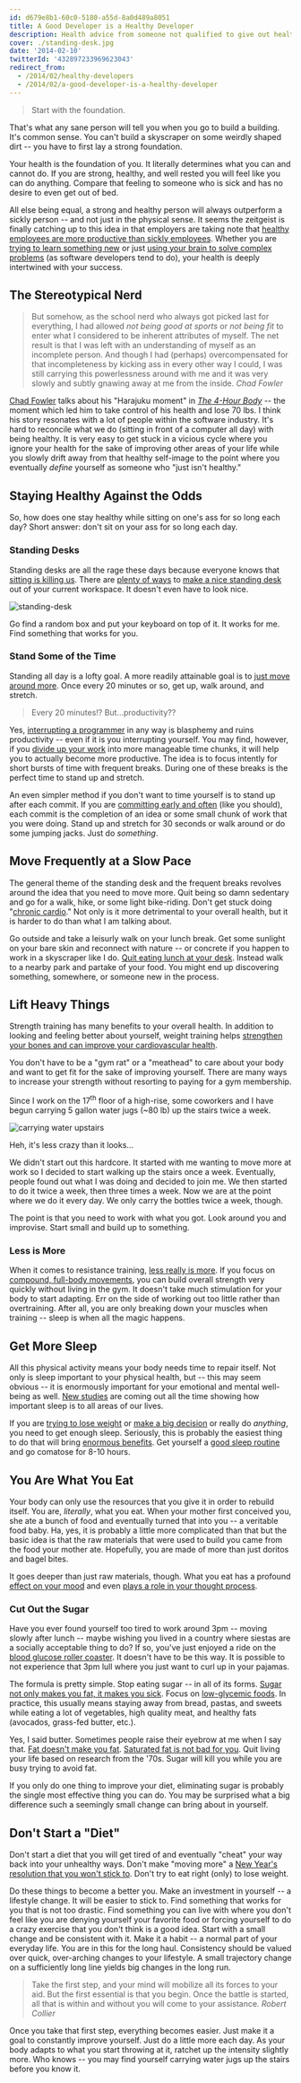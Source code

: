 ```yaml
---
id: d679e8b1-60c0-5180-a55d-8a0d489a8051
title: A Good Developer is a Healthy Developer
description: Health advice from someone not qualified to give out health advice.
cover: ./standing-desk.jpg
date: '2014-02-10'
twitterId: '432897233969623043'
redirect_from:
  - /2014/02/healthy-developers
  - /2014/02/a-good-developer-is-a-healthy-developer
---
```



> Start with the foundation.

That's what any sane person will tell you when you go to build a building. It's common sense. You can't build a skyscraper on some weirdly shaped dirt -- you have to first lay a strong foundation.

Your health is the foundation of you. It literally determines what you can and cannot do. If you are strong, healthy, and well rested you will feel like you can do anything. Compare that feeling to someone who is sick and has no desire to even get out of bed.

All else being equal, a strong and healthy person will always outperform a sickly person -- and not just in the physical sense. It seems the zeitgeist is finally catching up to this idea in that employers are taking note that [healthy employees are more productive than sickly employees](http://www.cbsnews.com/news/are-healthier-employees-more-productive/). Whether you are [trying to learn something new](http://www.equitycampaign.org/i/a/document/12557_equitymattersvol6_web03082010.pdf) or just [using your brain to solve complex problems](http://dericbownds.net/uploaded_images/exercise_hillman.pdf) (as software developers tend to do), your health is deeply intertwined with your success.

## The Stereotypical Nerd

> But somehow, as the school nerd who always got picked last for everything, I had allowed _not being good at sports_ or _not being fit_ to enter what I considered to be inherent attributes of myself. The net result is that I was left with an understanding of myself as an incomplete person. And though I had (perhaps) overcompensated for that incompleteness by kicking ass in every other way I could, I was still carrying this powerlessness around with me and it was very slowly and subtly gnawing away at me from the inside.
> <cite>Chad Fowler</cite>

[Chad Fowler](http://chadfowler.com/) talks about his "Harajuku moment" in [_The 4-Hour Body_](http://fourhourbody.com/) -- the moment which led him to take control of his health and lose 70 lbs. I think his story resonates with a lot of people within the software industry. It's hard to reconcile what we do (sitting in front of a computer all day) with being healthy. It is very easy to get stuck in a vicious cycle where you ignore your health for the sake of improving other areas of your life while you slowly drift away from that healthy self-image to the point where you eventually _define_ yourself as someone who "just isn't healthy."

## Staying Healthy Against the Odds

So, how does one stay healthy while sitting on one's ass for so long each day? Short answer: don't sit on your ass for so long each day.

### Standing Desks

Standing desks are all the rage these days because everyone knows that [sitting is killing us](http://www.lifehack.org/articles/lifestyle/why-sitting-is-killing-you.html). There are [plenty of ways](http://kellianderson.com/blog/desk.html) to [make a nice standing desk](http://lifehacker.com/5929765/make-yourself-a-standing-desk-this-weekend) out of your current workspace. It doesn't even have to look nice.

![standing-desk](./standing-desk.jpg)

Go find a random box and put your keyboard on top of it. It works for me. Find something that works for you.

### Stand Some of the Time

Standing all day is a lofty goal. A more readily attainable goal is to [just move around more](http://lifehacker.com/5840754/forget-the-standing-desk-you-just-need-to-move-regularly). Once every 20 minutes or so, get up, walk around, and stretch.

> Every 20 minutes!? But...productivity??

Yes, [interrupting a programmer](http://heeris.id.au/2013/this-is-why-you-shouldnt-interrupt-a-programmer) in any way is blasphemy and ruins productivity -- even if it is you interrupting yourself. You may find, however, if you [divide up your work](http://lifehacker.com/5638746/use-a-timer-as-a-productivity-booster-and-sanity-minder) into more manageable time chunks, it will help you to actually become more productive. The idea is to focus intently for short bursts of time with frequent breaks. During one of these breaks is the perfect time to stand up and stretch.

An even simpler method if you don't want to time yourself is to stand up after each commit. If you are [committing early and often](http://www.codinghorror.com/blog/2008/08/check-in-early-check-in-often.html) (like you should), each commit is the completion of an idea or some small chunk of work that you were doing. Stand up and stretch for 30 seconds or walk around or do some jumping jacks. Just do _something_.

## Move Frequently at a Slow Pace

The general theme of the standing desk and the frequent breaks revolves around the idea that you need to move more. Quit being so damn sedentary and go for a walk, hike, or some light bike-riding. Don't get stuck doing "[chronic cardio](http://coachcanadan.wordpress.com/2012/10/21/how-chronic-cardio-can-make-you-gain-weight/)." Not only is it more detrimental to your overall health, but it is harder to do than what I am talking about.

Go outside and take a leisurly walk on your lunch break. Get some sunlight on your bare skin and reconnect with nature -- or concrete if you happen to work in a skyscraper like I do. [Quit eating lunch at your desk](http://randomdrake.com/2014/01/09/never-going-back-a-week-of-not-eating-lunch-at-my-desk/). Instead walk to a nearby park and partake of your food. You might end up discovering something, somewhere, or someone new in the process.

## Lift Heavy Things

Strength training has many benefits to your overall health. In addition to looking and feeling better about yourself, weight training helps [strengthen your bones and can improve your cardiovascular health](http://www.sparkpeople.com/resource/fitness_articles.asp?id=1612).

You don't have to be a "gym rat" or a "meathead" to care about your body and want to get fit for the sake of improving yourself. There are many ways to increase your strength without resorting to paying for a gym membership.

Since I work on the 17<sup>th</sup> floor of a high-rise, some coworkers and I have begun carrying 5 gallon water jugs (~80 lb) up the stairs twice a week.

![carrying water upstairs](./stairs.jpg)

Heh, it's less crazy than it looks...

We didn't start out this hardcore. It started with me wanting to move more at work so I decided to start walking up the stairs once a week. Eventually, people found out what I was doing and decided to join me. We then started to do it twice a week, then three times a week. Now we are at the point where we do it every day. We only carry the bottles twice a week, though.

The point is that you need to work with what you got. Look around you and improvise. Start small and build up to something.

### Less is More

When it comes to resistance training, [less really is more](http://www.muscleandstrength.com/articles/buiding-muscle-why-less-is-more.html). If you focus on [compound, full-body movements](https://www.verywell.com/which-is-better-compound-or-isolation-exercises-3120718), you can build overall strength very quickly without living in the gym. It doesn't take much stimulation for your body to start adapting. Err on the side of working out too little rather than overtraining. After all, you are only breaking down your muscles when training -- sleep is when all the magic happens.

## Get More Sleep

All this physical activity means your body needs time to repair itself. Not only is sleep important to your physical health, but -- this may seem obvious -- it is enormously important for your emotional and mental well-being as well. [New studies](http://www.nih.gov/researchmatters/october2013/10282013clear.htm) are coming out all the time showing how important sleep is to all areas of our lives.

If you are [trying to lose weight](http://www.webmd.com/diet/features/lose-weight-while-sleeping) or [make a big decision](http://edition.cnn.com/2012/08/27/business/unconscious-mind-sleep-decision/) or really do _anything_, you need to get enough sleep. Seriously, this is probably the easiest thing to do that will bring [enormous benefits](http://newsinhealth.nih.gov/issue/apr2013/feature1). Get yourself a [good sleep routine](http://www.helpguide.org/life/sleep_tips.htm) and go comatose for 8-10 hours.

## You Are What You Eat

Your body can only use the resources that you give it in order to rebuild itself. You are, _literally_, what you eat. When your mother first conceived you, she ate a bunch of food and eventually turned that into you -- a veritable food baby. Ha, yes, it is probably a little more complicated than that but the basic idea is that the raw materials that were used to build you came from the food your mother ate. Hopefully, you are made of more than just doritos and bagel bites.

It goes deeper than just raw materials, though. What you eat has a profound [effect on your mood](http://www.scientificamerican.com/article/gut-second-brain/) and even [plays a role in your thought process](http://www.npr.org/blogs/health/2013/11/18/244526773/gut-bacteria-might-guide-the-workings-of-our-minds).

### Cut Out the Sugar

Have you ever found yourself too tired to work around 3pm -- moving slowly after lunch -- maybe wishing you lived in a country where siestas are a socially acceptable thing to do? If so, you've just enjoyed a ride on the [blood glucose roller coaster](http://www.onetouch.com/articles/rollercoaster). It doesn't have to be this way. It is possible to not experience that 3pm lull where you just want to curl up in your pajamas.

The formula is pretty simple. Stop eating sugar -- in all of its forms. [Sugar not only makes you fat, it makes you sick](http://thechart.blogs.cnn.com/2014/02/03/sugar-not-only-makes-you-fat-it-may-make-you-sick/). Focus on [low-glycemic foods](http://www.huffingtonpost.com/2012/06/27/low-glycemic-foods-diet_n_1630893.html). In practice, this usually means staying away from bread, pastas, and sweets while eating a lot of vegetables, high quality meat, and healthy fats (avocados, grass-fed butter, etc.).

<Alert type="info" title="Aside">

Yes, I said butter. Sometimes people raise their eyebrow at me when I say that. [Fat doesn't make you fat](http://www.huffingtonpost.com/dr-mark-hyman/fat-health_b_4343798.html). [Saturated fat is not bad for you](http://www.marksdailyapple.com/saturated-fat-healthy). Quit living your life based on research from the '70s. Sugar will kill you while you are busy trying to avoid fat.

</Alert>

If you only do one thing to improve your diet, eliminating sugar is probably the single most effective thing you can do. You may be surprised what a big difference such a seemingly small change can bring about in yourself.

## Don't Start a "Diet"

Don't start a diet that you will get tired of and eventually "cheat" your way back into your unhealthy ways. Don't make "moving more" a [New Year's resolution that you won't stick to](http://www.nbc.com/saturday-night-live/video/resolution-revolution/n45302). Don't try to eat right (only) to lose weight.

Do these things to become a better you. Make an investment in yourself -- a lifestyle change. It will be easier to stick to. Find something that works for you that is not too drastic.  Find something you can live with where you don't feel like you are denying yourself your favorite food or forcing yourself to do a crazy exercise that you don't think is a good idea. Start with a small change and be consistent with it. Make it a habit -- a normal part of your everyday life. You are in this for the long haul. Consistency should be valued over quick, over-arching changes to your lifestyle. A small trajectory change on a sufficiently long line yields big changes in the long run.

> Take the first step, and your mind will mobilize all its forces to your aid. But the first essential is that you begin. Once the battle is started, all that is within and without you will come to your assistance.
> <cite>Robert Collier</cite>

Once you take that first step, everything becomes easier. Just make it a goal to constantly improve yourself. Just do a little more each day. As your body adapts to what you start throwing at it, ratchet up the intensity slightly more. Who knows -- you may find yourself carrying water jugs up the stairs before you know it.